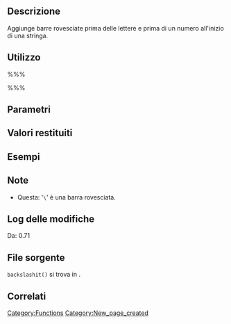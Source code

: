 {{Languages|
{{en|Function Reference/backslashit}}
{{it|Riferimento funzioni/backslashit}}
{{ja|Function Reference/backslashit}}
}}

== Descrizione ==
Aggiunge barre rovesciate prima delle lettere e prima di un numero all'inizio di una stringa.

== Utilizzo ==
%%%<?php backslashit( $string ) ?>%%%

== Parametri ==
{{it:Parameter|$string|string|Valore a cui aggiungere barre rovesciate.}}

== Valori restituiti ==
{{it:Return||string|Stringa con le barre rovesciate inserite.}}

== Esempi ==
<!-- Need creative examples. Feel free to link to external examples. -->

== Note ==
* Questa: '<tt>\</tt>' è una barra rovesciata.

== Log delle modifiche ==
Da: 0.71

== File sorgente ==

<tt>backslashit()</tt> si trova in {{Trac|wp-includes/formatting.php}}.

== Correlati ==
<!--
    To Do:
    Need to find related functions.
    Need to create groups of functions and create templates to add them to a page quickly.
    Some functions may be related to many groups of functions.
-->

{{it:Tag Footer}}

[[Category:Functions]]
[[Category:New_page_created]]